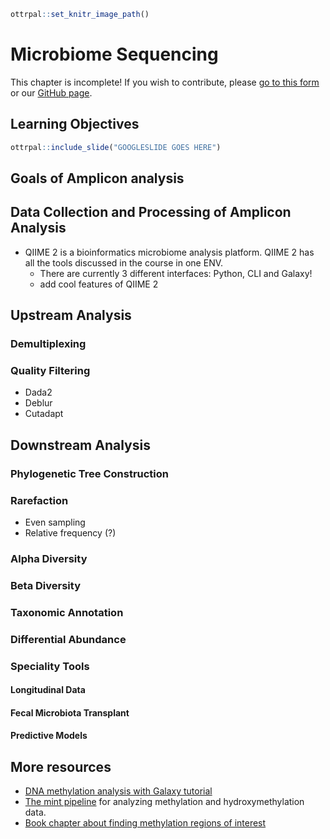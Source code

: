 
```r
ottrpal::set_knitr_image_path()
```

# Microbiome Sequencing

<div class = "warning">
This chapter is incomplete! If you wish to contribute, please [go to this form](https://forms.gle/dqYgmKH8XXE2ohwD9) or our [GitHub page](https://github.com/fhdsl/Choosing_Genomics_Tools).
</div>

## Learning Objectives

```r
ottrpal::include_slide("GOOGLESLIDE GOES HERE")
```
## Goals of Amplicon analysis

## Data Collection and Processing of Amplicon Analysis
- QIIME 2 is a bioinformatics microbiome analysis platform. QIIME 2 has all the 
tools discussed in the course in one ENV. 
    - There are currently 3 different interfaces: Python, CLI and Galaxy! 
    - add cool features of QIIME 2 

## Upstream Analysis

### Demultiplexing

### Quality Filtering
- Dada2 
- Deblur 
- Cutadapt 


## Downstream Analysis 

### Phylogenetic Tree Construction

### Rarefaction
- Even sampling 
- Relative frequency (?)

### Alpha Diversity

### Beta Diversity

### Taxonomic Annotation
### Differential Abundance  
### Speciality Tools
#### Longitudinal Data 
#### Fecal Microbiota Transplant 
#### Predictive Models




## More resources

- [DNA methylation analysis with Galaxy tutorial](https://training.galaxyproject.org/training-material/topics/epigenetics/tutorials/methylation-seq/tutorial.html)
- [The mint pipeline](https://github.com/sartorlab/mint/blob/master/README.md) for analyzing methylation and hydroxymethylation data.
- [Book chapter about finding methylation regions of interest](https://compgenomr.github.io/book/extracting-interesting-regions-differential-methylation-and-segmentation.html)
